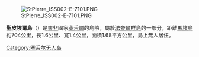 {{noteTA
|1=zh-tw:法夸爾;zh-hans:法夸尔;
|2=zh-tw:皮耶;zh-hk:皮埃爾;zh-cn:皮埃尔;
}}
[[Image:StPierre_ISS002-E-7101.PNG|thumb]]

'''聖皮埃爾島'''（{{lang-fr|Île Saint-Pierre}}）是[[東非|東非]]國家[[塞舌爾|塞舌爾]]的島嶼，屬於[[法夸爾群島|法夸爾群島]]的一部分，距離[[馬埃島|馬埃島]]約704公里，長1.6公里、寬1.4公里，面積1.68平方公里，島上無人居住。

{{coord|9|17|S|50|44|E|display=title}}

[[Category:塞舌尔无人岛|Category:塞舌尔无人岛]]

{{Seychelles-stub}}